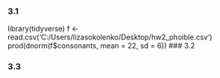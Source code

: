 ### 3.1
library(tidyverse)
f <- read.csv('C:/Users/lizasokolenko/Desktop/hw2_phoible.csv')
prod(dnorm(f$consonants, mean = 22, sd = 6))
### 3.2

### 3.3


